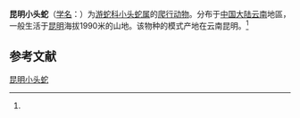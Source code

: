 {{Speciesbox
| name = 昆明小头蛇
| status = 
| status_system = 
| image = 
| genus = Oligodon
| species = kunmingensis
| authority = (Kou et Wu, 1993)<ref name='id4655'>{{cite web| url =http://www.bioinfo.cn/db05/BjdwSpecies.php?action=view&id=4655| title =昆明小头蛇| work =《中国动物物种编目数据库》| publisher =中国科学院微生物研究所| author =中国科学院动物研究所| accessdate =2009-04-11| deadurl =yes| archiveurl =https://web.archive.org/web/20160305044213/http://www.bioinfo.cn/db05/BjdwSpecies.php?action=view&id=4655| archivedate =2016-03-05}}</ref>
}}

'''昆明小头蛇'''（[[学名|学名]]：{{lang|la|''Oligodon kunmingensis''}}）为[[游蛇科|游蛇科]][[小头蛇属|小头蛇属]]的[[爬行动物|爬行动物]]。分布于[[中国大陆|中国大陆]][[云南|云南]]地區，一般生活于[[昆明|昆明]]海拔1990米的山地。该物种的模式产地在云南昆明。<ref name='id4655'/>

== 参考文献 ==
{{reflist}}

{{Wikispecies|Oligodon kunmingensis}}

[[Category:小头蛇属|昆明小头蛇]]


{{蛇类小作品}}